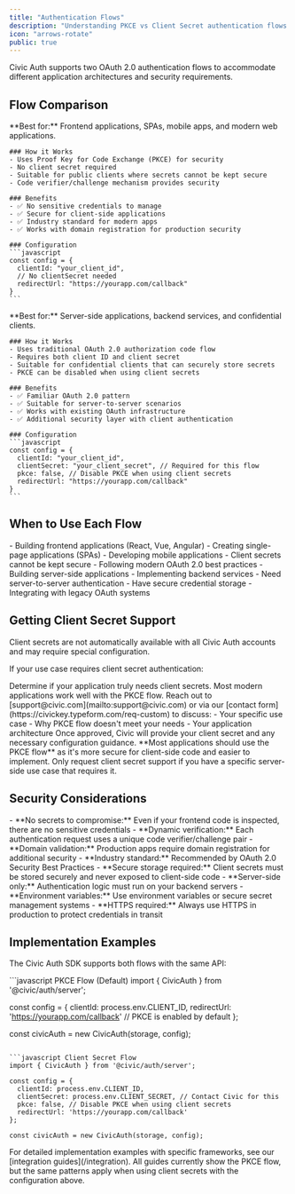 ```yaml
---
title: "Authentication Flows"
description: "Understanding PKCE vs Client Secret authentication flows and when to use each approach."
icon: "arrows-rotate"
public: true
---
```


Civic Auth supports two OAuth 2.0 authentication flows to accommodate different application architectures and security requirements.

## Flow Comparison

<Tabs>
  <Tab title="PKCE Flow (Recommended)">
    **Best for:** Frontend applications, SPAs, mobile apps, and modern web applications.

    ### How it Works
    - Uses Proof Key for Code Exchange (PKCE) for security
    - No client secret required
    - Suitable for public clients where secrets cannot be kept secure
    - Code verifier/challenge mechanism provides security

    ### Benefits
    - ✅ No sensitive credentials to manage
    - ✅ Secure for client-side applications
    - ✅ Industry standard for modern apps
    - ✅ Works with domain registration for production security

    ### Configuration
    ```javascript
    const config = {
      clientId: "your_client_id",
      // No clientSecret needed
      redirectUrl: "https://yourapp.com/callback"
    }
    ```
  </Tab>

  <Tab title="Client Secret Flow">
    **Best for:** Server-side applications, backend services, and confidential clients.

    ### How it Works
    - Uses traditional OAuth 2.0 authorization code flow
    - Requires both client ID and client secret
    - Suitable for confidential clients that can securely store secrets
    - PKCE can be disabled when using client secrets

    ### Benefits
    - ✅ Familiar OAuth 2.0 pattern
    - ✅ Suitable for server-to-server scenarios
    - ✅ Works with existing OAuth infrastructure
    - ✅ Additional security layer with client authentication

    ### Configuration
    ```javascript
    const config = {
      clientId: "your_client_id",
      clientSecret: "your_client_secret", // Required for this flow
      pkce: false, // Disable PKCE when using client secrets
      redirectUrl: "https://yourapp.com/callback"
    }
    ```
  </Tab>
</Tabs>

## When to Use Each Flow

<CardGroup cols={2}>
  <Card title="Use PKCE Flow When:" icon="browser">
    - Building frontend applications (React, Vue, Angular)
    - Creating single-page applications (SPAs)
    - Developing mobile applications
    - Client secrets cannot be kept secure
    - Following modern OAuth 2.0 best practices
  </Card>
  <Card title="Use Client Secret Flow When:" icon="server">
    - Building server-side applications
    - Implementing backend services
    - Need server-to-server authentication
    - Have secure credential storage
    - Integrating with legacy OAuth systems
  </Card>
</CardGroup>

## Getting Client Secret Support

<Warning>
Client secrets are not automatically available with all Civic Auth accounts and may require special configuration.
</Warning>

If your use case requires client secret authentication:

<Steps>
  <Step title="Assess Your Needs">
    Determine if your application truly needs client secrets. Most modern applications work well with the PKCE flow.
  </Step>
  <Step title="Contact Civic Support">
    Reach out to [support@civic.com](mailto:support@civic.com) or via our [contact form](https://civickey.typeform.com/req-custom) to discuss:
    - Your specific use case
    - Why PKCE flow doesn't meet your needs
    - Your application architecture
  </Step>
  <Step title="Configuration">
    Once approved, Civic will provide your client secret and any necessary configuration guidance.
  </Step>
</Steps>

<Info>
**Most applications should use the PKCE flow** as it's more secure for client-side code and easier to implement. Only request client secret support if you have a specific server-side use case that requires it.
</Info>

## Security Considerations

<AccordionGroup>
  <Accordion title="PKCE Security Model">
    - **No secrets to compromise:** Even if your frontend code is inspected, there are no sensitive credentials
    - **Dynamic verification:** Each authentication request uses a unique code verifier/challenge pair
    - **Domain validation:** Production apps require domain registration for additional security
    - **Industry standard:** Recommended by OAuth 2.0 Security Best Practices
  </Accordion>

  <Accordion title="Client Secret Security Model">
    - **Secure storage required:** Client secrets must be stored securely and never exposed to client-side code
    - **Server-side only:** Authentication logic must run on your backend servers
    - **Environment variables:** Use environment variables or secure secret management systems
    - **HTTPS required:** Always use HTTPS in production to protect credentials in transit
  </Accordion>
</AccordionGroup>

## Implementation Examples

The Civic Auth SDK supports both flows with the same API:

<CodeGroup>
```javascript PKCE Flow (Default)
import { CivicAuth } from '@civic/auth/server';

const config = {
  clientId: process.env.CLIENT_ID,
  redirectUrl: 'https://yourapp.com/callback'
  // PKCE is enabled by default
};

const civicAuth = new CivicAuth(storage, config);
```

```javascript Client Secret Flow
import { CivicAuth } from '@civic/auth/server';

const config = {
  clientId: process.env.CLIENT_ID,
  clientSecret: process.env.CLIENT_SECRET, // Contact Civic for this
  pkce: false, // Disable PKCE when using client secrets
  redirectUrl: 'https://yourapp.com/callback'
};

const civicAuth = new CivicAuth(storage, config);
```
</CodeGroup>

<Note>
For detailed implementation examples with specific frameworks, see our [integration guides](/integration). All guides currently show the PKCE flow, but the same patterns apply when using client secrets with the configuration above.
</Note> 
